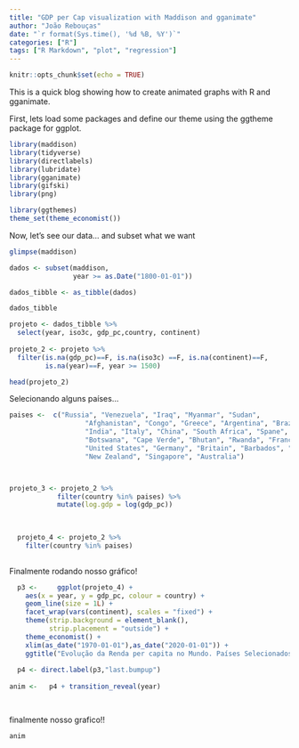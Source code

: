 ```yaml
---
title: "GDP per Cap visualization with Maddison and gganimate"
author: "João Rebouças"
date: "`r format(Sys.time(), '%d %B, %Y')`"
categories: ["R"]
tags: ["R Markdown", "plot", "regression"]
---
```


```r
knitr::opts_chunk$set(echo = TRUE)
```

This is a quick blog showing how to create animated graphs with R and gganimate.

First, lets load some packages and define our theme using the ggtheme package for ggplot. 

```r
library(maddison)
library(tidyverse)
library(directlabels)
library(lubridate)
library(gganimate)
library(gifski)
library(png)

library(ggthemes)
theme_set(theme_economist())

```

Now, let's see our data... and subset what we want

```r

glimpse(maddison)

```

```r

dados <- subset(maddison, 
                year >= as.Date("1800-01-01"))

dados_tibble <- as_tibble(dados)

dados_tibble

projeto <- dados_tibble %>% 
  select(year, iso3c, gdp_pc,country, continent)
  
projeto_2 <- projeto %>% 
  filter(is.na(gdp_pc)==F, is.na(iso3c) ==F, is.na(continent)==F,
         is.na(year)==F, year >= 1500) 

head(projeto_2)

```

Selecionando alguns países...


```r

paises <-  c("Russia", "Venezuela", "Iraq", "Myanmar", "Sudan",
                   "Afghanistan", "Congo", "Greece", "Argentina", "Brazil",
                   "India", "Italy", "China", "South Africa", "Spane",
                   "Botswana", "Cape Verde", "Bhutan", "Rwanda", "France",
                   "United States", "Germany", "Britain", "Barbados", "Norway", "Japan",
                   "New Zealand", "Singapore", "Australia") 



projeto_3 <- projeto_2 %>% 
            filter(country %in% paises) %>% 
            mutate(log.gdp = log(gdp_pc))
            
            

  projeto_4 <- projeto_2 %>% 
    filter(country %in% paises) 
    
```


Finalmente rodando nosso gráfico!

```r

  p3 <-     ggplot(projeto_4) +
    aes(x = year, y = gdp_pc, colour = country) +
    geom_line(size = 1L) +
    facet_wrap(vars(continent), scales = "fixed") +
    theme(strip.background = element_blank(), 
          strip.placement = "outside") +
    theme_economist() +
    xlim(as_date("1970-01-01"),as_date("2020-01-01")) +
    ggtitle("Evolução da Renda per capita no Mundo. Países Selecionados", "1970 - 2010")
  
  p4 <- direct.label(p3,"last.bumpup")
  
anim <-   p4 + transition_reveal(year)

  
```

finalmente nosso grafico!!

```r
anim 

```

